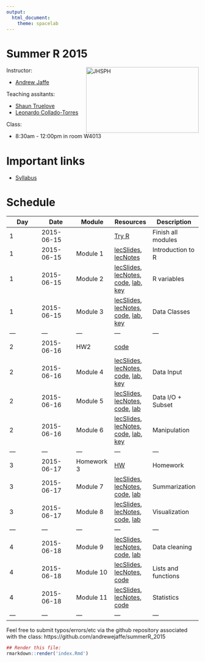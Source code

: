 ```yaml
---
output:
  html_document:
    theme: spacelab
---
```


Summer R 2015
=============

<a href="http://www.jhsph.edu/"><img alt = "JHSPH" align="right" src="http://www.aejaffe.com/media/jhu-bloomberg-logo.jpg" width=295 height=172/></a>

Instructor: 

* [Andrew Jaffe](http://www.aejaffe.com/)

Teaching assitants:

* [Shaun Truelove](http://www.iddynamics.jhsph.edu/people.html)
* [Leonardo Collado-Torres](http://lcolladotor.github.io/)

Class:

* 8:30am - 12:00pm in room W4013

# Important links

* [Syllabus](http://www.aejaffe.com/summerR_2015/docs/Syllabus-summerR-student.doc)

# Schedule

| Day  | Date  |  Module  | Resources  |  Description |
|---|---|---|---|---|
| 1  | 2015-06-15  |   | [Try R](http://tryr.codeschool.com/)  | Finish all modules  |
| 1  | 2015-06-15  | Module 1  | [lecSlides](modules/module1.html), [lecNotes](modules/module1.pdf)  | Introduction to R  |
| 1  | 2015-06-15  | Module 2  | [lecSlides](modules/module2.html), [lecNotes](modules/module2.pdf), [code](https://github.com/andrewejaffe/summerR_2015/blob/gh-pages/modules/module2.R), [lab](labs/module2_lab.R), [key](labs/module2_lab_key.R)| R variables  |
| 1  | 2015-06-15  | Module 3  | [lecSlides](modules/module3.html), [lecNotes](modules/module3.pdf), [code](https://github.com/andrewejaffe/summerR_2015/blob/gh-pages/modules/module3.R), [lab](labs/module3_lab.R), [key](labs/module3_lab_key.R)  | Data Classes  |
|---|---|---|---|---|
| 2  | 2015-06-16  | HW2  | [code](hw/Homework2.R)  |   |
| 2  | 2015-06-16  | Module 4  | [lecSlides](modules/module4.html), [lecNotes](modules/module4.pdf), [code](https://github.com/andrewejaffe/summerR_2015/blob/gh-pages/modules/module4.R), [lab](labs/module4_lab.R), [key](labs/module4_lab_review.html)  | Data Input  |
| 2  | 2015-06-16  | Module 5  | [lecSlides](modules/module5.html), [lecNotes](modules/module5.pdf), [code](https://github.com/andrewejaffe/summerR_2015/blob/gh-pages/modules/module5.R), [lab](labs/module5_lab.txt)  | Data I/O + Subset |
| 2  | 2015-06-16  | Module 6  | [lecSlides](modules/module6.html), [lecNotes](modules/module6.pdf), [code](https://github.com/andrewejaffe/summerR_2015/blob/gh-pages/modules/module6.R), [lab](labs/module6_lab.R), [key](labs/module6_lab_key.R) | Manipulation |
|---|---|---|---|---|
| 3  | 2015-06-17  | Homework 3  | [HW](hw/homework3.R) | Homework |
| 3  | 2015-06-17  | Module 7  | [lecSlides](modules/module7.html), [lecNotes](modules/module7.pdf), [code](https://github.com/andrewejaffe/summerR_2015/blob/gh-pages/modules/module7.R), [lab](labs/module7_lab.R)  | Summarization |
| 3  | 2015-06-17  | Module 8  | [lecSlides](modules/module8.html), [lecNotes](modules/module8.pdf), [code](https://github.com/andrewejaffe/summerR_2015/blob/gh-pages/modules/module8.R), [lab](labs/module8_lab.R)  | Visualization |
|---|---|---|---|---|
| 4  | 2015-06-18  | Module 9  | [lecSlides](modules/module9.html), [lecNotes](modules/module9.pdf), [code](https://github.com/andrewejaffe/summerR_2015/blob/gh-pages/modules/module9.R), [lab](labs/module9_lab.R)  | Data cleaning |
| 4  | 2015-06-18  | Module 10  | [lecSlides](modules/module10.html), [lecNotes](modules/module10.pdf),  [code](https://github.com/andrewejaffe/summerR_2015/blob/gh-pages/modules/module10.R) | Lists and functions |
| 4  | 2015-06-18  | Module 11  | [lecSlides](modules/module11.html), [lecNotes](modules/module11.pdf),  [code](https://github.com/andrewejaffe/summerR_2015/blob/gh-pages/modules/module11.R) | Statistics |
|---|---|---|---|---|

<!-- Add links to the rest of the material as we go


|---|---|---|---|---|
| 3  | 2015-06-17  | Module X  | [lecSlides](modules/moduleX.html), [code](), [lab](), [key]()  |   |
|---|---|---|---|---|
| 4  | 2015-06-18  | Module X  | [lecSlides](modules/moduleX.html), [code](), [lab](), [key]()  |   |
|---|---|---|---|---|
| 5  | 2015-06-19  | Module X  | [lecSlides](modules/moduleX.html), [code](), [lab](), [key]()  |   |

-->

Feel free to submit typos/errors/etc via the github repository associated with the class: 
https://github.com/andrewejaffe/summerR_2015

```r
## Render this file:
rmarkdown::render('index.Rmd')
```
